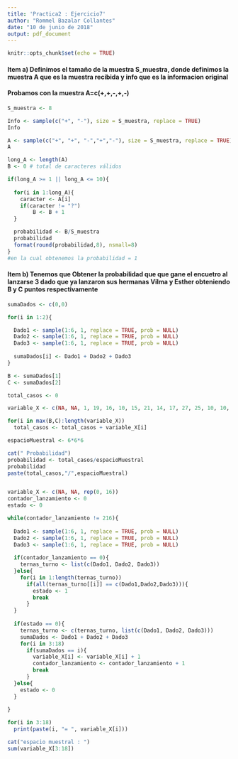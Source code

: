 ```yaml
---
title: 'Practica2 : Ejercicio7'
author: "Rommel Bazalar Collantes"
date: "10 de junio de 2018"
output: pdf_document
---
```


```r
knitr::opts_chunk$set(echo = TRUE)
```
#### Item a) Definimos el tamaño de la muestra S_muestra, donde definimos la muestra A que es la muestra recibida y info que es la informacion original
#### Probamos con la muestra A=c(+,+,-,+,-)
```r
S_muestra <- 8

Info <- sample(c("+", "-"), size = S_muestra, replace = TRUE)
Info 

A <- sample(c("+", "+", "-","+","-"), size = S_muestra, replace = TRUE)
A 

long_A <- length(A)
B <- 0 # total de caracteres válidos

if(long_A >= 1 || long_A <= 10){ 
  
  for(i in 1:long_A){
    caracter <- A[i]
    if(caracter != "?") 
        B <- B + 1
  }

  probabilidad <- B/S_muestra 
  probabilidad
  format(round(probabilidad,8), nsmall=8) 
}
#en la cual obtenemos la probabilidad = 1
```


#### Item b) Tenemos que Obtener la probabilidad  que que gane el encuetro al lanzarse 3 dado  que ya lanzaron sus hermanas Vilma y Esther obteniendo B y C puntos respectivamente

```r
sumaDados <- c(0,0)

for(i in 1:2){

  Dado1 <- sample(1:6, 1, replace = TRUE, prob = NULL)
  Dado2 <- sample(1:6, 1, replace = TRUE, prob = NULL)
  Dado3 <- sample(1:6, 1, replace = TRUE, prob = NULL)
  
  sumaDados[i] <- Dado1 + Dado2 + Dado3
}

B <- sumaDados[1]
C <- sumaDados[2]

total_casos <- 0 

variable_X <- c(NA, NA, 1, 19, 16, 10, 15, 21, 14, 17, 27, 25, 10, 10, 10, 6, 13, 10)

for(i in max(B,C):length(variable_X))
  total_casos <- total_casos + variable_X[i]

espacioMuestral <- 6*6*6 

cat(" Probabilidad")
probabilidad <- total_casos/espacioMuestral
probabilidad
paste(total_casos,"/",espacioMuestral)


variable_X <- c(NA, NA, rep(0, 16)) 
contador_lanzamiento <- 0 
estado <- 0 

while(contador_lanzamiento != 216){
  
  Dado1 <- sample(1:6, 1, replace = TRUE, prob = NULL)
  Dado2 <- sample(1:6, 1, replace = TRUE, prob = NULL)
  Dado3 <- sample(1:6, 1, replace = TRUE, prob = NULL)
  
  if(contador_lanzamiento == 0){
    ternas_turno <- list(c(Dado1, Dado2, Dado3)) 
  }else{
    for(i in 1:length(ternas_turno))
      if(all(ternas_turno[[i]] == c(Dado1,Dado2,Dado3))){ 
        estado <- 1 
        break 
      }
  }
  
  if(estado == 0){ 
    ternas_turno <- c(ternas_turno, list(c(Dado1, Dado2, Dado3))) 
    sumaDados <- Dado1 + Dado2 + Dado3
    for(i in 3:18)
      if(sumaDados == i){
        variable_X[i] <- variable_X[i] + 1 
        contador_lanzamiento <- contador_lanzamiento + 1 
        break 
      }
  }else{
    estado <- 0 
  }
  
} 

for(i in 3:18)
  print(paste(i, "= ", variable_X[i])) 

cat("espacio muestral : ")
sum(variable_X[3:18]) 
```